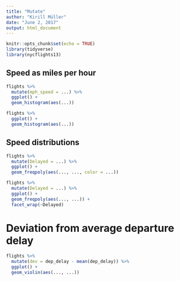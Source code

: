 ```yaml
---
title: "Mutate"
author: "Kirill Müller"
date: "June 2, 2017"
output: html_document
---
```



```r
knitr::opts_chunk$set(echo = TRUE)
library(tidyverse)
library(nycflights13)
```


## Speed as miles per hour

```r
flights %>% 
  mutate(mph_speed = ...) %>%
  ggplot() +
  geom_histogram(aes(...))
```


```r
flights %>% 
  ggplot() +
  geom_histogram(aes(...))
```

## Speed distributions

```r
flights %>%
  mutate(Delayed = ...) %>%
  ggplot() +
  geom_freqpoly(aes(..., ..., color = ...))
```


```r
flights %>%
  mutate(Delayed = ...) %>%
  ggplot() +
  geom_freqpoly(aes(..., ...)) +
  facet_wrap(~Delayed)
```

# Deviation from average departure delay

```r
flights %>% 
  mutate(dev = dep_delay - mean(dep_delay)) %>%
  ggplot() +
  geom_violin(aes(..., ...))
```
